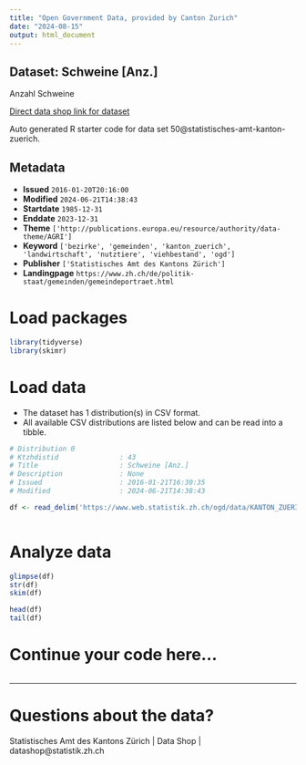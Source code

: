 ```yaml
---
title: "Open Government Data, provided by Canton Zurich"
date: "2024-08-15"
output: html_document
---
```


## Dataset: Schweine [Anz.]

Anzahl Schweine 

[Direct data shop link for dataset](https://www.zh.ch/de/politik-staat/statistik-daten/datenkatalog.html#/datasets/50@statistisches-amt-kanton-zuerich)

Auto generated R starter code for data set 50@statistisches-amt-kanton-zuerich.

## Metadata

- **Issued** `2016-01-20T20:16:00`
- **Modified** `2024-06-21T14:38:43`
- **Startdate** `1985-12-31`
- **Enddate** `2023-12-31`
- **Theme** `['http://publications.europa.eu/resource/authority/data-theme/AGRI']`
- **Keyword** `['bezirke', 'gemeinden', 'kanton_zuerich', 'landwirtschaft', 'nutztiere', 'viehbestand', 'ogd']`
- **Publisher** `['Statistisches Amt des Kantons Zürich']`
- **Landingpage** `https://www.zh.ch/de/politik-staat/gemeinden/gemeindeportraet.html`


# Load packages

```r

library(tidyverse)
library(skimr)

```

# Load data

-   The dataset has 1 distribution(s) in CSV format.
-   All available CSV distributions are listed below and can be read into a tibble.

```r

# Distribution 0
# Ktzhdistid               : 43
# Title                    : Schweine [Anz.]
# Description              : None
# Issued                   : 2016-01-21T16:30:35
# Modified                 : 2024-06-21T14:38:43

df <- read_delim('https://www.web.statistik.zh.ch/ogd/data/KANTON_ZUERICH_270.csv')



```

# Analyze data

```r

glimpse(df)
str(df)
skim(df)

head(df)
tail(df)

```

# Continue your code here...

```r

```

------------------------------------------------------------------------

# Questions about the data?

Statistisches Amt des Kantons Zürich | Data Shop | datashop@statistik.zh.ch
